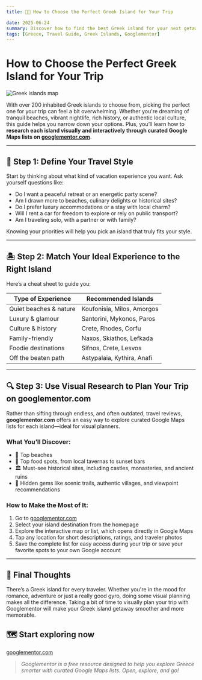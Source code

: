 ```yaml
---
title: 👌🏽 How to Choose the Perfect Greek Island for Your Trip

date: 2025-06-24
summary: Discover how to find the best Greek island for your next getaway, based on your travel style and preferences. Pre-explore each island visually using googlementor.com.
tags: [Greece, Travel Guide, Greek Islands, Googlementor]
---
```


# How to Choose the Perfect Greek Island for Your Trip

![Greek islands map](/assets/images/astypalea.webp)

With over 200 inhabited Greek islands to choose from, picking the perfect one for your trip can feel a bit overwhelming. Whether you're dreaming of tranquil beaches, vibrant nightlife, rich history, or authentic local culture, this guide helps you narrow down your options. Plus, you’ll learn how to **research each island visually and interactively through curated Google Maps lists on [googlementor.com](https://googlementor.com)**.

---

## 🌅 Step 1: Define Your Travel Style

Start by thinking about what kind of vacation experience you want. Ask yourself questions like:

- Do I want a peaceful retreat or an energetic party scene?  
- Am I drawn more to beaches, culinary delights or historical sites?
- Do I prefer luxury accommodations or a stay with local charm?  
- Will I rent a car for freedom to explore or rely on public transport?  
- Am I traveling solo, with a partner or with family?

Knowing your priorities will help you pick an island that truly fits your style.

---

## 🏝️ Step 2: Match Your Ideal Experience to the Right Island

Here’s a cheat sheet to guide you:

| Type of Experience          | Recommended Islands              |
|-----------------------------|----------------------------------|
| Quiet beaches & nature      | Koufonisia, Milos, Amorgos       |
| Luxury & glamour            | Santorini, Mykonos, Paros        |
| Culture & history           | Crete, Rhodes, Corfu             |
| Family-friendly             | Naxos, Skiathos, Lefkada         |
| Foodie destinations         | Sifnos, Crete, Lesvos            |
| Off the beaten path         | Astypalaia, Kythira, Anafi       |

---

## 🔍 Step 3: Use Visual Research to Plan Your Trip on googlementor.com

Rather than sifting through endless, and often outdated, travel reviews, **googlementor.com** offers an easy way to explore curated Google Maps lists for each island—ideal for visual planners.

### What You’ll Discover:

- 📍 Top beaches 
- 🍴 Top food spots, from local tavernas to sunset bars  
- 🏛️ Must-see historical sites, including castles, monasteries, and ancient ruins  
- 🧭 Hidden gems like scenic trails, authentic villages, and viewpoint recommendations  

### How to Make the Most of It:

1. Go to [googlementor.com](https://googlementor.com)  
2. Select your island destination from the homepage  
3. Explore the interactive map or list, which opens directly in Google Maps 
4. Tap any location for short descriptions, ratings, and traveler photos  
5. Save the complete list for easy access during your trip or save your favorite spots to your own Google account

---

## 🧳 Final Thoughts

There’s a Greek island for every traveler. Whether you're in the mood for romance, adventure or just a really good gyro, doing some visual planning makes all the difference. Taking a bit of time to visually plan your trip with Googlementor will make your Greek island getaway smoother and more memorable.


## 🗺️ Start exploring now

[googlementor.com](https://googlementor.com)

> _Googlementor is a free resource designed to help you explore Greece smarter with curated Google Maps lists. Open, explore, and go!_
